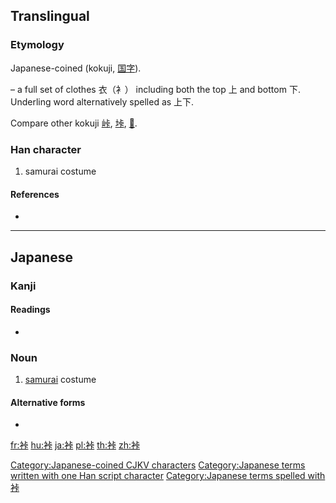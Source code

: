 {{character info/new}}
==Translingual==
{{stroke order|[[File:裃-order.gif|100px]]}}

===Etymology===
Japanese-coined (kokuji, [[国字]]).

{{Han compound|衣|alt1=衤|上|下|ls=ic}} – a full set of clothes 衣（衤） including both the top 上 and bottom 下. Underling word alternatively spelled as 上下.

Compare other kokuji [[峠]], [[垰]], [[𠱚]].

[[Category:Japanese-coined CJKV characters]]

===Han character===
{{Han char|rn=145|rad=衣|as=06|sn=12|four=|canj=LYMY}}

# samurai costume

====References====
* {{Han ref|kx=1116.341|dkj=34282|hdz=53088.141|uh=88C3|ud=35011}}

----

==Japanese==

===Kanji===
{{ja-kanji|grade=|rs=衣06}}

====Readings====
* {{ja-readings|on=|kun=[[かみしも]] (kamishimo)|nanori=}}

===Noun===
{{ja-noun|かみしも}}

# [[samurai]] costume

====Alternative forms====
* {{l|ja|上下}}

[[Category:Japanese terms written with one Han script character]]
[[Category:Japanese terms spelled with 裃]]

[[fr:裃]]
[[hu:裃]]
[[ja:裃]]
[[pl:裃]]
[[th:裃]]
[[zh:裃]]